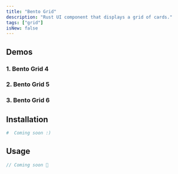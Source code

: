 ```yaml
---
title: "Bento Grid"
description: "Rust UI component that displays a grid of cards."
tags: ["grid"]
isNew: false
---
```




## Demos

### 1. Bento Grid 4

<MdxDemoBentoGrid4 />


### 2. Bento Grid 5

<MdxDemoBentoGrid5 />

### 3. Bento Grid 6

<MdxDemoBentoGrid6 />








## Installation

```bash
#  Coming soon :)
```




## Usage

```rust
// Coming soon 🦀
```

